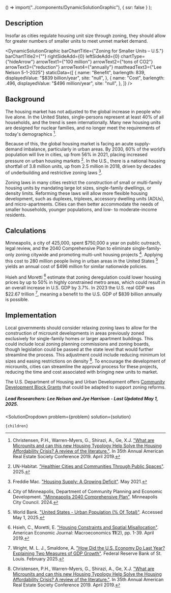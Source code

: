 
  () => import("../components/DynamicSolutionGraphic"),
  { ssr: false }
);


## Description

Insofar as cities regulate housing unit size through zoning, they should allow for greater numbers of smaller units to meet unmet market demand.

<DynamicSolutionGraphic
  barChartTitle={"Zoning for Smaller Units – U.S."}
  barChartTitle2={""}
  rightSideAdd={0}
  leftSideAdd={0}
  chartType={"hideArrow"}
  arrowText1={"100 million"}
  arrowText2={"tons of CO2"}
  arrowText3={"reduction"}
  arrowText4={"annually"}
  mastheadText3={"Lee Nelson 5-1-2025"}
 staticData={[
    {
     name: "Benefit",
      barlength: 839,
      displayedValue: "$839 billion/year",
      site: "null",
    },
    {
      name: "Cost",
      barlength: .496,
      displayedValue: "$496 million/year",
      site: "null",
    },
  ]}
/>

## Background
The housing market has not adjusted to the global increase in people who live alone. In the United States, single-persons represent at least 40% of all households, and the trend is seen internationally. Many new housing units are designed for nuclear families, and no longer meet the requirements of today's demographics [^"6"].

Because of this, the global housing market is facing an acute supply-demand imbalance, particularly in urban areas. By 2030, 60% of the world’s population will live in cities, up from 56% in 2021, placing increased pressure on urban housing markets [^"7"]. In the U.S., there is a national housing shortfall of 3.8 million units, up from 2.5 million in 2018, driven by decades of underbuilding and restrictive zoning laws [^"8"].

Zoning laws in many cities restrict the construction of small or multi-family housing units by mandating large lot sizes, single-family dwellings, or density limits. Reforming these laws will allow more flexible housing development, such as duplexes, triplexes, accessory dwelling units (ADUs), and micro-apartments. Cities can then better accommodate the needs of smaller households, younger populations, and low- to moderate-income residents.

## Calculations
Minneapolis, a city of 425,000, spent $750,000 a year on public outreach, legal review, and the 2040 Comprehensive Plan to eliminate single-family-only zoning citywide and promoting multi-unit housing projects [^"9"]. Applying this cost to 280 million people living in urban areas in the United States [^"10"] yields an annual cost of $496 million for similar nationwide policies.

Hsieh and Moretti [^"11"] estimate that zoning deregulation could lower housing prices by up to 50% in highly constrained metro areas, which could result in an overall increase in U.S. GDP by 3.7%. In 2023 the U.S. real GDP was $22.67 trillion [^"12"], meaning a benefit to the U.S. GDP of $839 billion annually is possible.

## Implementation

Local governments should consider relaxing zoning laws to allow for the construction of microunit developments in areas previously zoned exclusively for single-family homes or larger apartment buildings. This could include local zoning planning commissions and zoning boards, though legislation could be passed at the state level that would further streamline the process. This adjustment could include reducing minimum lot sizes and easing restrictions on density [^"6"]. To encourage the development of microunits, cities can streamline the approval process for these projects, reducing the time and cost associated with bringing new units to market.

The U.S. Department of Housing and Urban Development offers [Community Development Block Grants](https://www.hud.gov/hud-partners/community-cdbg) that could be adapted to support zoning reforms.

##### Lead Researchers: Lee Nelson and Jye Harrison - Last Updated May 1, 2025.

[^"1"]:  [https://www.semanticscholar.org/paper/Planning-deregulation-as-solution-to-the-housing-of-Chng-Reades/02ef5edc0b20da8e1d7c84db3a58cd9a45638a02](https://www.semanticscholar.org/paper/Planning-deregulation-as-solution-to-the-housing-of-Chng-Reades/02ef5edc0b20da8e1d7c84db3a58cd9a45638a02).

[^"2"]:  [https://www.semanticscholar.org/paper/Valuing-Naturally-Affordable-Housing%3A-Evidence-from-Denney/80dbd31be114686736e302e06b5c46e64c6a0b02](https://www.semanticscholar.org/paper/Valuing-Naturally-Affordable-Housing%3A-Evidence-from-Denney/80dbd31be114686736e302e06b5c46e64c6a0b02).

[^"3"]:  [https://www.semanticscholar.org/paper/Accessory-Dwelling-Units-And-Housing-Affordability-Smith/c92d9139b611b57114575ecb1e78b2fc215af7b5](https://www.semanticscholar.org/paper/Accessory-Dwelling-Units-And-Housing-Affordability-Smith/c92d9139b611b57114575ecb1e78b2fc215af7b5).

[^"4"]:  [https://www.semanticscholar.org/paper/Accessory-Dwelling-Units-And-Housing-Affordability-Smith/c92d9139b611b57114575ecb1e78b2fc215af7b5](https://www.semanticscholar.org/paper/Accessory-Dwelling-Units-And-Housing-Affordability-Smith/c92d9139b611b57114575ecb1e78b2fc215af7b5).

[^"5"]:  [https://www.semanticscholar.org/paper/Affordable-housing-production-for-low-income-groups-Turk/abcd3d3d6d5985daa0aca629d6895c92d59456c2](https://www.semanticscholar.org/paper/Affordable-housing-production-for-low-income-groups-Turk/abcd3d3d6d5985daa0aca629d6895c92d59456c2).

[^"6"]: Christensen, P.H., Warren-Myers, G., Shirazi, A., Ge, X.J. ["What are Microunits and can this new Housing Typology Help Solve the Housing Affordability Crisis? A review of the literature."](https://opus.cloud1.lib.uts.edu.au/handle/10453/140178). In 35th Annual American Real Estate Society Conference 2019. April 2019.

[^"7"]: UN-Habitat. ["Healthier Cities and Communities Through Public Spaces"](https://unhabitat.org/sites/default/files/2025/01/final_public_space_and_urban_health.pdf). 2025.

[^"8"]: Freddie Mac. ["Housing Supply: A Growing Deficit"](https://www.freddiemac.com/research/insight/20210507-housing-supply). May 2021.

[^"9"]: City of Minneapolis, Department of Community Planning and Economic Development. ["Minneapolis 2040 Comprehensive Plan"](https://www.minneapolismn.gov/news/2024/june/2040-plan/). Minneapolis City Council. 2024.

[^"10"]: World Bank. ["United States - Urban Population (% Of Total)"](https://data.worldbank.org/indicator/SP.URB.TOTL.IN.ZS). Accessed May 1, 2025.

[^"11"]: Hsieh, C., Moretti, E. ["Housing Constraints and Spatial Misallocation"](https://www.nber.org/papers/w21154). American Economic Journal: Macroeconomics **11**(2), pp. 1-39. April 2019.

[^"12"]: Wright, M. L. J., Smaldone, A. ["How Did the U.S. Economy Do Last Year? Explaining Two Measures of GDP Growth"](https://www.stlouisfed.org/on-the-economy/2025/feb/how-did-us-economy-do-last-year-two-measures-gdp-growth). Federal Reserve Bank of St. Louis. February 2025.


  <SolutionDropdown 
    problem={problem} 
    solution={solution}
  >
    {children}
  </SolutionDropdown>